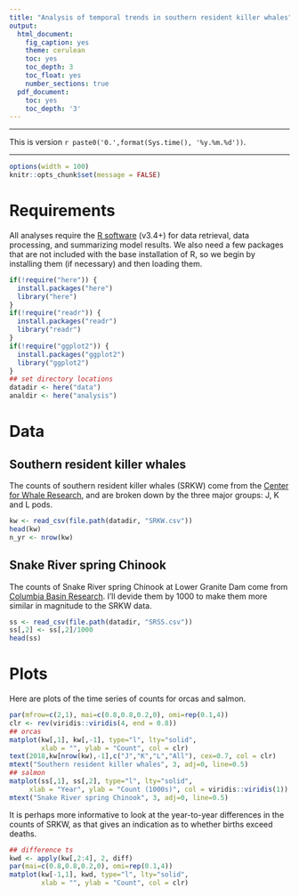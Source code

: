 ```yaml
---
title: "Analysis of temporal trends in southern resident killer whales"
output:
  html_document:
    fig_caption: yes
    theme: cerulean
    toc: yes
    toc_depth: 3
    toc_float: yes
    number_sections: true
  pdf_document:
    toc: yes
    toc_depth: '3'
---
```


***

This is version `r paste0('0.',format(Sys.time(), '%y.%m.%d'))`.

***

```r
options(width = 100)
knitr::opts_chunk$set(message = FALSE)
```

# Requirements

All analyses require the [R software](https://cran.r-project.org/) (v3.4+) for data retrieval, data processing, and summarizing model results. We also need a few packages that are not included with the base installation of R, so we begin by installing them (if necessary) and then loading them.

```r
if(!require("here")) {
  install.packages("here")
  library("here")
}
if(!require("readr")) {
  install.packages("readr")
  library("readr")
}
if(!require("ggplot2")) {
  install.packages("ggplot2")
  library("ggplot2")
}
## set directory locations
datadir <- here("data")
analdir <- here("analysis")
```

# Data

## Southern resident killer whales

The counts of southern resident killer whales (SRKW) come from the [Center for Whale Research](https://www.whaleresearch.com/orcasurvey), and are broken down by the three major groups: J, K and L pods.

```r
kw <- read_csv(file.path(datadir, "SRKW.csv"))
head(kw)
n_yr <- nrow(kw)
```

## Snake River spring Chinook

The counts of Snake River spring Chinook at Lower Granite Dam come from [Columbia Basin Research](http://www.cbr.washington.edu/dart/query/adult_annual_sum). I'll devide them by 1000 to make them more similar in magnitude to the SRKW data.

```r
ss <- read_csv(file.path(datadir, "SRSS.csv"))
ss[,2] <- ss[,2]/1000
head(ss)
```

# Plots

Here are plots of the time series of counts for orcas and salmon.

```r
par(mfrow=c(2,1), mai=c(0.8,0.8,0.2,0), omi=rep(0.1,4))
clr <- rev(viridis::viridis(4, end = 0.8))
## orcas
matplot(kw[,1], kw[,-1], type="l", lty="solid",
        xlab = "", ylab = "Count", col = clr)
text(2018,kw[nrow(kw),-1],c("J","K","L","All"), cex=0.7, col = clr)
mtext("Southern resident killer whales", 3, adj=0, line=0.5)
## salmon
matplot(ss[,1], ss[,2], type="l", lty="solid",
     xlab = "Year", ylab = "Count (1000s)", col = viridis::viridis(1))
mtext("Snake River spring Chinook", 3, adj=0, line=0.5)
```

It is perhaps more informative to look at the year-to-year differences in the counts of SRKW, as that gives an indication as to whether births exceed deaths.

```r
## difference ts
kwd <- apply(kw[,2:4], 2, diff)
par(mai=c(0.8,0.8,0.2,0), omi=rep(0.1,4))
matplot(kw[-1,1], kwd, type="l", lty="solid",
        xlab = "", ylab = "Count", col = clr)
```


